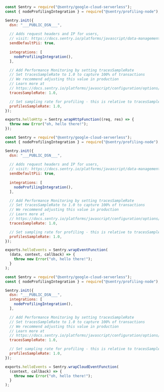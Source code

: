 ```javascript {tabTitle:Http functions} {"onboardingOptions": {"performance": "14-18", "profiling": "2, 11-13, 19-21"}}
const Sentry = require("@sentry/google-cloud-serverless");
const { nodeProfilingIntegration } = require("@sentry/profiling-node");

Sentry.init({
  dsn: "___PUBLIC_DSN___",
  
  // Adds request headers and IP for users,
  // visit: https://docs.sentry.io/platforms/javascript/data-management/data-collected/ for more info
  sendDefaultPii: true,
  
  integrations: [
    nodeProfilingIntegration(),
  ],

  // Add Performance Monitoring by setting tracesSampleRate
  // Set tracesSampleRate to 1.0 to capture 100% of transactions
  // We recommend adjusting this value in production
  // Learn more at
  // https://docs.sentry.io/platforms/javascript/configuration/options/#traces-sample-rate
  tracesSampleRate: 1.0,

  // Set sampling rate for profiling - this is relative to tracesSampleRate
  profilesSampleRate: 1.0,
});

exports.helloHttp = Sentry.wrapHttpFunction((req, res) => {
  throw new Error("oh, hello there!");
});
```

```javascript {tabTitle:Background functions} {"onboardingOptions": {"performance": "14-18", "profiling": "2, 11-13, 19-21"}}
const Sentry = require("@sentry/google-cloud-serverless");
const { nodeProfilingIntegration } = require("@sentry/profiling-node");

Sentry.init({
  dsn: "___PUBLIC_DSN___",
  
  // Adds request headers and IP for users,
  // visit: https://docs.sentry.io/platforms/javascript/data-management/data-collected/ for more info
  sendDefaultPii: true,
  
  integrations: [
    nodeProfilingIntegration(),
  ],

  // Add Performance Monitoring by setting tracesSampleRate
  // Set tracesSampleRate to 1.0 to capture 100% of transactions
  // We recommend adjusting this value in production
  // Learn more at
  // https://docs.sentry.io/platforms/javascript/configuration/options/#traces-sample-rate
  tracesSampleRate: 1.0,

  // Set sampling rate for profiling - this is relative to tracesSampleRate
  profilesSampleRate: 1.0,
});

exports.helloEvents = Sentry.wrapEventFunction(
  (data, context, callback) => {
    throw new Error("oh, hello there!");
  }
);
```

```javascript {tabTitle:CloudEvent functions} {"onboardingOptions": {"performance": "9-13", "profiling": "2, 6-8, 14-16"}}
const Sentry = require("@sentry/google-cloud-serverless");
const { nodeProfilingIntegration } = require("@sentry/profiling-node");

Sentry.init({
  dsn: "___PUBLIC_DSN___",
  integrations: [
    nodeProfilingIntegration(),
  ],

  // Add Performance Monitoring by setting tracesSampleRate
  // Set tracesSampleRate to 1.0 to capture 100% of transactions
  // We recommend adjusting this value in production
  // Learn more at
  // https://docs.sentry.io/platforms/javascript/configuration/options/#traces-sample-rate
  tracesSampleRate: 1.0,

  // Set sampling rate for profiling - this is relative to tracesSampleRate
  profilesSampleRate: 1.0,
});

exports.helloEvents = Sentry.wrapCloudEventFunction(
  (context, callback) => {
    throw new Error("oh, hello there!");
  }
);
```
